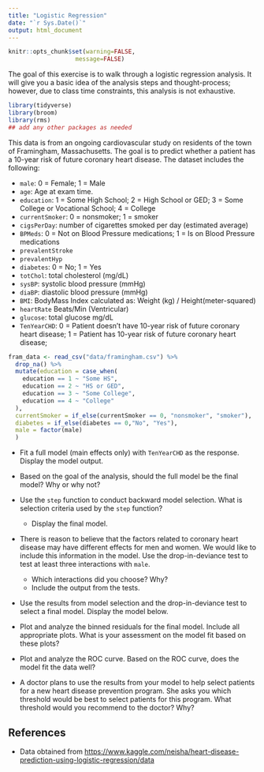 ```yaml
---
title: "Logistic Regression"
date: "`r Sys.Date()`"
output: html_document
---
```


```r
knitr::opts_chunk$set(warning=FALSE,
                   message=FALSE)
```

The goal of this exercise is to walk through a logistic regression analysis. It will give you a basic idea of the analysis steps and thought-process; however, due to class time constraints, this analysis is not exhaustive.

```r
library(tidyverse)
library(broom)
library(rms)
## add any other packages as needed 
```

This data is from an ongoing cardiovascular study on residents of the town of Framingham, Massachusetts. The goal is to predict whether a patient has a 10-year risk of future coronary heart disease. The dataset includes the following: 

- `male`: 0 = Female; 1 = Male
- `age`: Age at exam time.
- `education`: 1 = Some High School; 2 = High School or GED; 3 = Some College or Vocational School; 4 = College
- `currentSmoker`: 0 = nonsmoker; 1 = smoker
- `cigsPerDay`: number of cigarettes smoked per day (estimated average)
- `BPMeds`: 0 = Not on Blood Pressure medications; 1 = Is on Blood Pressure medications
- `prevalentStroke`
- `prevalentHyp`
- `diabetes`: 0 = No; 1 = Yes
- `totChol`: total cholesterol (mg/dL)
- `sysBP`: systolic blood pressure (mmHg)
- `diaBP`: diastolic blood pressure (mmHg)
- `BMI`: BodyMass Index calculated as: Weight (kg) / Height(meter-squared)
- `heartRate` Beats/Min (Ventricular)
- `glucose`: total glucose mg/dL
- `TenYearCHD`: 0 = Patient doesn't have 10-year risk of future coronary heart disease; 1 = Patient has 10-year risk of future coronary heart disease;


```r
fram_data <- read_csv("data/framingham.csv") %>%
  drop_na() %>%
  mutate(education = case_when(
    education == 1 ~ "Some HS", 
    education == 2 ~ "HS or GED", 
    education == 3 ~ "Some College", 
    education == 4 ~ "College"
  ),
  currentSmoker = if_else(currentSmoker == 0, "nonsmoker", "smoker"),
  diabetes = if_else(diabetes == 0,"No", "Yes"),
  male = factor(male)
  )
```

- Fit a full model (main effects only) with `TenYearCHD` as the response. Display the model output. 

- Based on the goal of the analysis, should the full model be the final model? Why or why not? 

- Use the `step` function to conduct backward model selection. What is selection criteria used by the `step` function? 
    - Display the final model.

- There is reason to believe that the factors related to coronary heart disease may have different effects for men and women. We would like to include this information in the model. Use the drop-in-deviance test to test at least three interactions with `male`. 
    - Which interactions did you choose? Why?
    - Include the output from the tests. 
    
- Use the results from model selection and the drop-in-deviance test to select a final model. Display the model below. 

- Plot and analyze the binned residuals for the final model. Include all appropriate plots. What is your assessment on the model fit based on these plots? 

- Plot and analyze the ROC curve. Based on the ROC curve, does the model fit the data well? 

- A doctor plans to use the results from your model to help select patients for a new heart disease prevention program. She asks you which threshold would be best to select patients for this program. What threshold would you recommend to the doctor? Why?
    

## References

- Data obtained from [https://www.kaggle.com/neisha/heart-disease-prediction-using-logistic-regression/data](https://www.kaggle.com/neisha/heart-disease-prediction-using-logistic-regression/data)